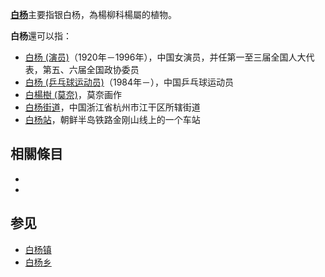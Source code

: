 '''[[白杨|白杨]]'''主要指银白杨，為楊柳科楊屬的植物。

'''白杨'''還可以指：
*[[白杨_(演员)|白杨 (演员)]]（1920年－1996年），中国女演员，并任第一至三届全国人大代表，第五、六届全国政协委员
*[[白杨_(乒乓球运动员)|白杨 (乒乓球运动员)]]（1984年－），中国乒乓球运动员
*[[白楊樹_(莫奈)|白楊樹 (莫奈)]]，莫奈画作
*[[白杨街道|白杨街道]]，中国浙江省杭州市江干区所辖街道
*[[白杨站|白杨站]]，朝鲜半岛铁路金刚山线上的一个车站

== 相關條目 ==
*{{lookfrom|白杨}}
*{{lookfrom|白楊}}

==参见==
*[[白杨镇|白杨镇]]
*[[白杨乡|白杨乡]]

{{disambig|B|cat=二字消歧义}}